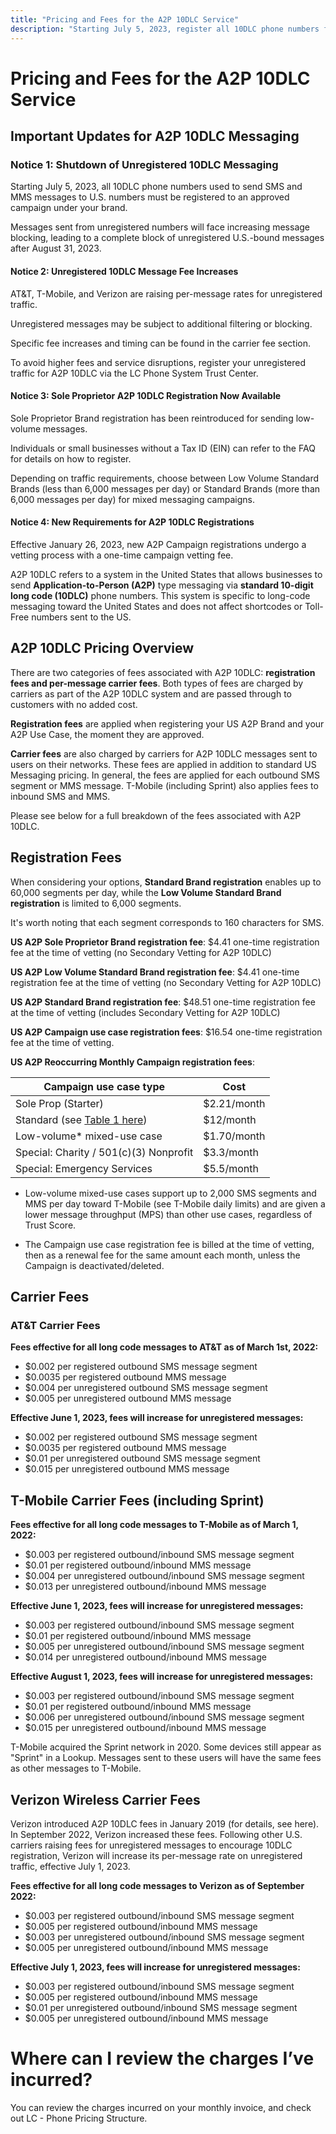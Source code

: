 ```yaml
---
title: "Pricing and Fees for the A2P 10DLC Service"
description: "Starting July 5, 2023, register all 10DLC phone numbers for SMS/MMS to U.S. numbers under your brand. Unregistered numbers will be blocked, with full blocking after August 31, 2023."
---
```

# Pricing and Fees for the A2P 10DLC Service 

## Important Updates for A2P 10DLC Messaging

### Notice 1: Shutdown of Unregistered 10DLC Messaging

Starting July 5, 2023, all 10DLC phone numbers used to send SMS and MMS messages to U.S. numbers must be registered to an approved campaign under your brand.

Messages sent from unregistered numbers will face increasing message blocking, leading to a complete block of unregistered U.S.-bound messages after August 31, 2023.

#### Notice 2: Unregistered 10DLC Message Fee Increases

AT&T, T-Mobile, and Verizon are raising per-message rates for unregistered traffic.

Unregistered messages may be subject to additional filtering or blocking.

Specific fee increases and timing can be found in the carrier fee section.

To avoid higher fees and service disruptions, register your unregistered traffic for A2P 10DLC via the LC Phone System Trust Center.

#### Notice 3: Sole Proprietor A2P 10DLC Registration Now Available

Sole Proprietor Brand registration has been reintroduced for sending low-volume messages.

Individuals or small businesses without a Tax ID (EIN) can refer to the FAQ for details on how to register.

Depending on traffic requirements, choose between Low Volume Standard Brands (less than 6,000 messages per day) or Standard Brands (more than 6,000 messages per day) for mixed messaging campaigns.

#### Notice 4: New Requirements for A2P 10DLC Registrations

Effective January 26, 2023, new A2P Campaign registrations undergo a vetting process with a one-time campaign vetting fee. 

A2P 10DLC refers to a system in the United States that allows businesses to send  **Application-to-Person (A2P)**  type messaging via  **standard 10-digit long code (10DLC)**  phone numbers. This system is specific to long-code messaging toward the United States and does not affect shortcodes or Toll-Free numbers sent to the US.

## A2P 10DLC Pricing Overview

There are two categories of fees associated with A2P 10DLC:  **registration fees and per-message carrier fees**. Both types of fees are charged by carriers as part of the A2P 10DLC system and are passed through to customers with no added cost.

**Registration fees**  are applied when registering your US A2P Brand and your A2P Use Case, the moment they are approved.

**Carrier fees**  are also charged by carriers for A2P 10DLC messages sent to users on their networks. These fees are applied in addition to standard US Messaging pricing. In general, the fees are applied for each outbound SMS segment or MMS message. T-Mobile (including Sprint) also applies fees to inbound SMS and MMS.

Please see below for a full breakdown of the fees associated with A2P 10DLC.

## Registration Fees

When considering your options, **Standard Brand registration** enables up to 60,000 segments per day, while the **Low Volume Standard Brand registration** is limited to 6,000 segments.   
  
It's worth noting that each segment corresponds to 160 characters for SMS.

**US A2P Sole Proprietor Brand registration fee**: $4.41 one-time registration fee at the time of vetting (no Secondary Vetting for A2P 10DLC)

**US A2P Low Volume Standard Brand registration fee**: $4.41 one-time registration fee at the time of vetting (no Secondary Vetting for A2P 10DLC)

**US A2P Standard Brand registration fee**: $48.51 one-time registration fee at the time of vetting (includes Secondary Vetting for A2P 10DLC)

**US A2P Campaign use case registration fees**: $16.54 one-time registration fee at the time of vetting.

**US A2P Reoccurring Monthly Campaign registration fees**:

| Campaign use case type | Cost |
|--|--|
| Sole Prop (Starter) | $2.21/month |
| Standard (see [Table 1 here](https://support.twilio.com/hc/en-us/articles/1260801844470-List-of-campaign-use-case-types-for-A2P-10DLC-registration)) | $12/month |
|Low-volume* mixed-use case|$1.70/month|
| Special: Charity / 501(c)(3) Nonprofit | $3.3/month |
| Special: Emergency Services | $5.5/month |

- Low-volume mixed-use cases support up to 2,000 SMS segments and MMS per day toward T-Mobile (see T-Mobile daily limits) and are given a lower message throughput (MPS) than other use cases, regardless of Trust Score.

- The Campaign use case registration fee is billed at the time of vetting, then as a renewal fee for the same amount each month, unless the Campaign is deactivated/deleted.

## Carrier Fees

### AT&T Carrier Fees

**Fees effective for all long code messages to AT&T as of March 1st, 2022:**

-   $0.002 per registered outbound SMS message segment
-   $0.0035 per registered outbound MMS message
-   $0.004 per unregistered outbound SMS message segment
-   $0.005 per unregistered outbound MMS message

**Effective June 1, 2023, fees will increase for unregistered messages:**

-   $0.002 per registered outbound SMS message segment
-   $0.0035 per registered outbound MMS message
-   $0.01 per unregistered outbound SMS message segment
-   $0.015 per unregistered outbound MMS message

## T-Mobile Carrier Fees (including Sprint)

**Fees effective for all long code messages to T-Mobile as of March 1, 2022:**

-   $0.003 per registered outbound/inbound SMS message segment
-   $0.01 per registered outbound/inbound MMS message
-   $0.004 per unregistered outbound/inbound SMS message segment
-   $0.013 per unregistered outbound/inbound MMS message

**Effective June 1, 2023, fees will increase for unregistered messages:**

-   $0.003 per registered outbound/inbound SMS message segment
-   $0.01 per registered outbound/inbound MMS message
-   $0.005 per unregistered outbound/inbound SMS message segment
-   $0.014 per unregistered outbound/inbound MMS message

**Effective August 1, 2023, fees will increase for unregistered messages:**

-   $0.003 per registered outbound/inbound SMS message segment
-   $0.01 per registered outbound/inbound MMS message
-   $0.006 per unregistered outbound/inbound SMS message segment
-   $0.015 per unregistered outbound/inbound MMS message

T-Mobile acquired the Sprint network in 2020. Some devices still appear as "Sprint" in a Lookup. Messages sent to these users will have the same fees as other messages to T-Mobile.

## Verizon Wireless Carrier Fees

Verizon introduced A2P 10DLC fees in January 2019 (for details, see here). In September 2022, Verizon increased these fees. Following other U.S. carriers raising fees for unregistered messages to encourage 10DLC registration, Verizon will increase its per-message rate on unregistered traffic, effective July 1, 2023.

**Fees effective for all long code messages to Verizon as of September 2022:**

-   $0.003 per registered outbound/inbound SMS message segment
-   $0.005 per registered outbound/inbound MMS message
-   $0.003 per unregistered outbound/inbound SMS message segment
-   $0.005 per unregistered outbound/inbound MMS message

**Effective July 1, 2023, fees will increase for unregistered messages:**

-   $0.003 per registered outbound/inbound SMS message segment
-   $0.005 per registered outbound/inbound MMS message
-   $0.01 per unregistered outbound/inbound SMS message segment
-   $0.005 per unregistered outbound/inbound MMS message

# Where can I review the charges I’ve incurred?

You can review the charges incurred on your monthly invoice, and check out LC - Phone Pricing Structure.